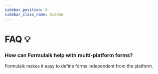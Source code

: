 ```yaml
---
sidebar_position: 8
sidebar_class_name: hidden
---
```



# FAQ 💡

### How can Formulaik help with multi-platform forms?
Formulaik makes it easy to define forms independent from the platform.

